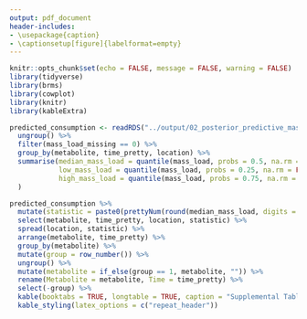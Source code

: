 ```yaml
---
output: pdf_document
header-includes:
- \usepackage{caption}
- \captionsetup[figure]{labelformat=empty}
---
```

\captionsetup[table]{labelformat=empty}
```r
knitr::opts_chunk$set(echo = FALSE, message = FALSE, warning = FALSE)
library(tidyverse)
library(brms)
library(cowplot)
library(knitr)
library(kableExtra)

predicted_consumption <- readRDS("../output/02_posterior_predictive_mass_load.rds") %>%
  ungroup() %>%
  filter(mass_load_missing == 0) %>%
  group_by(metabolite, time_pretty, location) %>%
  summarise(median_mass_load = quantile(mass_load, probs = 0.5, na.rm = FALSE),
            low_mass_load = quantile(mass_load, probs = 0.25, na.rm = FALSE),
            high_mass_load = quantile(mass_load, probs = 0.75, na.rm = FALSE),
  )
```

```r
predicted_consumption %>% 
  mutate(statistic = paste0(prettyNum(round(median_mass_load, digits = 2), big.mark = ","), " (", prettyNum(round(low_mass_load , digits = 2), big.mark = ","), ", ", prettyNum(round(high_mass_load, digits = 2), big.mark = ","), ")", sep = "")) %>%
  select(metabolite, time_pretty, location, statistic) %>%
  spread(location, statistic) %>%
  arrange(metabolite, time_pretty) %>%
  group_by(metabolite) %>%
  mutate(group = row_number()) %>%
  ungroup() %>%
  mutate(metabolite = if_else(group == 1, metabolite, "")) %>%
  rename(Metabolite = metabolite, Time = time_pretty) %>%
  select(-group) %>%
  kable(booktabs = TRUE, longtable = TRUE, caption = "Supplemental Table 4. Median and interquartile range of estimated mass loads (mg) of substances that passed through given location over previous 30 minutes") %>%
  kable_styling(latex_options = c("repeat_header"))
```


